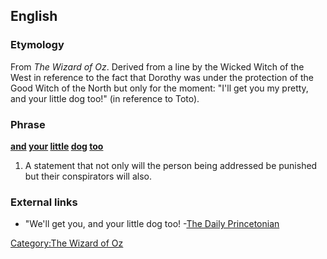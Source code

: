 ==English==
===Etymology===
From ''The Wizard of Oz''. Derived from a line by the Wicked Witch of the West in reference to the fact that Dorothy was under the protection of the Good Witch of the North but only for the moment: "I'll get you my pretty, and your little dog too!" (in reference to Toto).

===Phrase===
'''[[and]] [[your]] [[little]] [[dog]] [[too]]'''
# A statement that not only will the person being addressed be punished but their conspirators will also.

===External links===
*"We'll get you, and your little dog too! -[http://www.dailyprincetonian.com/archives/2007/12/10/news/19654.shtml The Daily Princetonian]

[[Category:The Wizard of Oz]]